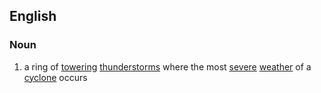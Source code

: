 ==English==
{{wikipedia}}

===Noun===
{{en-noun}}

# a ring of [[towering]] [[thunderstorms]] where the most [[severe]] [[weather]] of a [[cyclone]] occurs